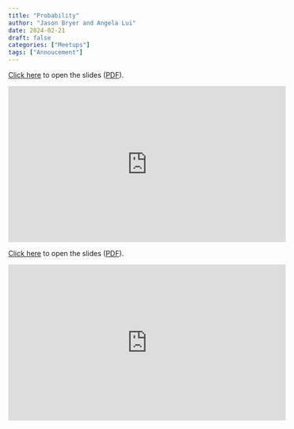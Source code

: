 ```yaml
---
title: "Probability"
author: "Jason Bryer and Angela Lui"
date: 2024-02-21
draft: false
categories: ["Meetups"]
tags: ["Annoucement"]
---
```



[Click here](/slides/03-Probability.html#1) to open the slides ([PDF](/slides/03-Probability.pdf)).

<iframe width="560" height="315" src="https://www.youtube.com/embed/Y0jRo2m8lgc" title="YouTube video player" frameborder="0" allow="accelerometer; autoplay; clipboard-write; encrypted-media; gyroscope; picture-in-picture" allowfullscreen></iframe>

<!--more-->

[Click here](/slides/03-Probability.html#1) to open the slides ([PDF](/slides/03-Probability.pdf)).

<iframe width="560" height="315" src="https://www.youtube.com/embed/Y0jRo2m8lgc" title="YouTube video player" frameborder="0" allow="accelerometer; autoplay; clipboard-write; encrypted-media; gyroscope; picture-in-picture" allowfullscreen></iframe>



